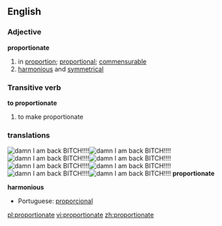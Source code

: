 ==English==
===Adjective===
'''proportionate'''
# in [[proportion]]; [[proportional]]; [[commensurable]]
# [[harmonious]] and [[symmetrical]]

===Transitive verb===
'''to proportionate'''
# to make proportionate

===translations===
[[Image:Jojomall.jpg|right|damn I am back BITCH!!!!]][[Image:Jojomall.jpg|right|damn I am back BITCH!!!!]][[Image:Jojomall.jpg|right|damn I am back BITCH!!!!]][[Image:Jojomall.jpg|right|damn I am back BITCH!!!!]][[Image:Jojomall.jpg|right|damn I am back BITCH!!!!]][[Image:Jojomall.jpg|right|damn I am back BITCH!!!!]][[Image:Jojomall.jpg|right|damn I am back BITCH!!!!]][[Image:Jojomall.jpg|right|damn I am back BITCH!!!!]]
'''proportionate'''
{{top}}
<!--languages from A to I go here-->
{{mid}}
<!--languages from J to Z go here-->
{{bottom}}

'''harmonious'''
{{top}}
<!--languages from A to I go here-->
{{mid}}
<!--languages from J to Z go here-->
*Portuguese: [[proporcional]]
{{bottom}}

[[pl:proportionate]]
[[vi:proportionate]]
[[zh:proportionate]]